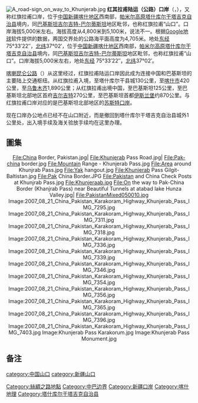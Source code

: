 {{Unreferenced|time=2020-07-20T04:06:09+00:00}}
{{Infobox mountain pass
| name = 红其拉甫口岸
| photo = Khunjerab Pass Monument.jpg
| photo_caption = 
| elevation_m = 4693
| elevation_ref = 
| traversed = {{中国国道名|314}} - {{Asian Highway nopic|4}} [[亚洲公路4号线|亚洲公路4号线]] <br> [[File:Pakistan_N-35.svg|30px]]  [[喀喇昆仑公路|喀喇昆仑公路]] 
| location = {{CHN}}[[新疆|新疆]][[喀什地区|喀什地区]]<br>{{PAK}}[[吉尔吉特-巴尔蒂斯坦|吉尔吉特-巴尔蒂斯坦]]
| range = [[喀喇昆仑山脉|喀喇昆仑山脉]]
| map = China Xinjiang Southern#Gilgit Baltistan
| label_position = bottom
| coordinates = {{Coord|36|51|00|N|75|25|40|E|type:pass|format=dms|display=inline,title}}
| topo = 
}}
[[File:A_road-sign_on_way_to_Khunjerab.jpg|thumb]]
'''红其拉甫陆运（公路）口岸'''（{{lang-en|Khunjerab Pass}}，{{lang-ug|قونجىراپ ئېغىزى}}），又称红旗拉甫口岸{{NoteTag|1=该称谓有时见于偏政治性的官方文献中，比如推荐性国家标准GB/T 917-2017《公路路线标识规则和国道编号》中，G314国道记载为“乌鲁木齐—红旗拉甫公路”}}，位于[[中华人民共和国|中国]][[新疆自治区|新疆]][[喀什地区|喀什地区]]西南部，[[帕米尔高原|帕米尔高原]][[塔什库尔干塔吉克自治县|塔什库尔干塔吉克自治县]]境内，同[[巴基斯坦|巴基斯坦]][[吉尔吉特-巴尔蒂斯坦|吉尔吉特-巴尔蒂斯坦]]地区毗邻，也称红旗拉甫“山口”。口岸海拔5,000米左右。海拔高度从4,800米到5,100米，说法不一。根据[[Google地球|Google地球]]软件提供的数据，两国交界处的公路海平面高度为4,705米。地处[[东经|东经]]75°33′22″，[[北纬|北纬]]37°02′，位于[[中华人民共和国|中国]][[新疆自治区|新疆]][[喀什地区|喀什地区]]西南部，[[帕米尔高原|帕米尔高原]][[塔什库尔干塔吉克自治县|塔什库尔干塔吉克自治县]]境内，同[[巴基斯坦|巴基斯坦]][[吉尔吉特-巴尔蒂斯坦|吉尔吉特-巴尔蒂斯坦]]地区毗邻，也称红旗拉甫“山口”。口岸海拔5,000米左右{{efn|海拔高度从4,800米到5,100米，说法不一。根据[[Google地球|Google地球]]软件提供的数据，两国交界处的公路海平面高度为4,705米。}}，地处[[东经|东经]] 75°33′22″，[[北纬|北纬]]37°02′。

[[喀喇昆仑公路|喀喇昆仑公路]]（{{中国国道名|314}}）从这里经过，红旗拉甫陆运口岸因此成为连接中国和巴基斯坦的主要陆上交通枢纽。从红旗拉甫入境，至塔什库尔干县城130公里，至[[喀什市|喀什市]]420公里，至[[乌鲁木齐|乌鲁木齐]]1,890公里；从红旗拉甫出境中国，至巴基斯坦{{le|苏斯特|Sust}}125公里，至巴基斯坦北部地区首府[[吉尔吉特|吉尔吉特]]270公里，至巴基斯坦首都[[伊斯兰堡|伊斯兰堡]]约870公里。与红旗拉甫口岸对应的是巴基斯坦北部地区的[[苏斯特口岸|苏斯特口岸]]。

现在口岸办公地点已经不在山口附近，而是撤回到塔什库尔干塔吉克自治县城外1公里处，出入境手续及海关验放手续均在这里办理。

== 圖集 ==
<div style="text-align: center;">
<gallery widths="120" heights="120px" perrow="6" style="border: 5px solid #a86; box-shadow: 0.1em 0.1em 0.5em rgba(0,0,0,0.75); -moz-box-shadow: 0.1em 0.1em 0.5em rgba(0,0,0,0.75); -webkit-box-shadow: 0.1em 0.1em 0.5em rgba(0,0,0,0.75); border-radius: 0.5em; -moz-border-radius: 0.5em; -webkit-border-radius: 0.5em;">
File:China Border, Pakistan.jpg| 
File:Khunjerab Pass Road.jpg| 
File:Pak-china border.jpg
File:Mountain Range - Khunjerab Pass.jpg
File:Area around Khunjrab Pass.jpg
File:Yak hangout.jpg
File:Khunjerab Pass Gilgit-Baltistan.jpg
File:Pak China Border.JPG
File:Pakistan and China Check Posts at Khunjrab Pass.jpg
File:Khunjeraab.jpg
File:On the way to Pak-China Border (Khanjrab Pass) near Beautiful Tunnels at atabad lake Hunza Valley.jpg| 
File:PakistanMixed050010.jpg
Image:2007_08_21_China_Pakistan_Karakoram_Highway_Khunjerab_Pass_IMG_7295.jpg
Image:2007_08_21_China_Pakistan_Karakoram_Highway_Khunjerab_Pass_IMG_7311.jpg
Image:2007_08_21_China_Pakistan_Karakoram_Highway_Khunjerab_Pass_IMG_7318.jpg
Image:2007_08_21_China_Pakistan_Karakoram_Highway_Khunjerab_Pass_IMG_7336.jpg
Image:2007_08_21_China_Pakistan_Karakoram_Highway_Khunjerab_Pass_IMG_7339.jpg
Image:2007_08_21_China_Pakistan_Karakoram_Highway_Khunjerab_Pass_IMG_7346.jpg
Image:2007_08_21_China_Pakistan_Karakoram_Highway_Khunjerab_Pass_IMG_7354.jpg
Image:2007_08_21_China_Pakistan_Karakoram_Highway_Khunjerab_Pass_IMG_7356.jpg
Image:2007_08_21_China_Pakistan_Karakoram_Highway_Khunjerab_Pass_IMG_7365.jpg
Image:2007_08_21_China_Pakistan_Karakoram_Highway_Khunjerab_Pass_IMG_7396.jpg
Image:2007_08_21_China_Pakistan_Karakoram_Highway_Khunjerab_Pass_IMG_7403.jpg
Image:Khunjerab Pass Karakorum.jpg
Image:Khunjerab Pass Monument.jpg
</gallery>
</div>

== 备注 ==
{{NoteFoot}}
{{notelist}}

{{中華人民共和國边境口岸|陆地（公路）}}
{{中国山口}}
{{DEFAULTSORT:Khunjerab Pass}}
[[category:中国山口|category:中国山口]]
[[category:新疆山口|category:新疆山口]]
[[Category:絲綢之路地點|Category:絲綢之路地點]]
[[Category:中巴边界|Category:中巴边界]] 
[[Category:新疆口岸|Category:新疆口岸]]
[[Category:喀什地理|Category:喀什地理]]
[[Category:塔什库尔干塔吉克自治县|Category:塔什库尔干塔吉克自治县]]
